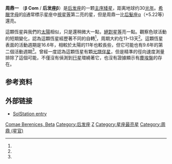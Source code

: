 {{Starbox begin
| name=周鼎一}}
{{Starbox image
| image = [[File:Coma_Berenices_constellation_map.png|250px]]
| caption = 周鼎一的位置（左上角）}}
{{Starbox observe
| epoch=J2000
| ra={{RA|13|11|52.3935}}<ref name=hipparcos/>
| dec={{DEC|+27|52|41.459}}<ref name=hipparcos/>
| appmag_v=4.26
| constell=[[后发座|后发座]]
| 星官= [[:Category:周鼎_(星官)|周鼎]]  ([[角宿|角宿]])}}
{{Starbox character
| class=G0V
| b-v=0.57<ref name=aaa338/>
| u-b=0.07
| variable=None }}
{{Starbox astrometry
| radial_v=+6.1<ref name=gcsrv/>
| prop_mo_ra=-801.44<ref name=assl350/>
| prop_mo_dec=882.04<ref name=assl350/>
| parallax=109.54
| p_error=0.17
| parallax_footnote=<ref name=assl350/>
| absmag_v=4.45 }}
{{Starbox detail
| age={{nowrap|(1.5–2.5) × 10<sup>9</sup>}}<ref name="apj687"/>
| metal=<math>\begin{smallmatrix}\left[\frac{Fe}{H}\right]\ =\ +0.07\end{smallmatrix}</math><ref name=aaa338/>
| mass=1.15<ref name=apjss168/>
| radius=1.09<ref name=apjss168/>
| rotation=~10 days
| luminosity=1.42
| rotational_velocity={{nowrap|4.10 ± 0.06}}<ref name=apj475_303/>
| gravity=4.38<ref name=aaa338/>
| temperature=6,029<ref name=aaa338/> }}
{{Starbox catalog
| names=43 Com, Beta Com, [[Henry_L._Giclas_catalogue|Gl]] 502, [[Gliese-Jahreiss_catalogue|GJ]] 876, [[Henry_Draper_catalogue|HD]] 114710, [[Harvard_Revised_catalogue|HR]] 4983, [[Bonner_Durchmusterung|BD]] +28°2193, [[General_Catalogue_of_Trigonometric_Parallaxes|GCTP]] 3015.00, [[Luyten_Half-Second_catalogue|LHS]] 348, [[Luyten_Five-Tenths_catalogue|LFT]] 978, [[Luyten_Two-Tenths_catalogue|LTT]] 13815, [[Smithsonian_Astrophysical_Observatory_Star_Catalog|SAO]] 82706, FK5 492, [[Hipparcos_catalogue|HIP]] 64394. }}
{{Starbox end}}

'''周鼎一''' （'''β Com''' / '''后发座β'''）是[[后发座|后发座]]的一颗[[主序星|主序矮星]]，距离地球约30[[光年|光年]]。[[希臘字母|希臘字母]]的[[β|β]]通常標示星座中[[視星等|視星等]]第二亮的星，但是周鼎一比[[東上將|后髮座α]]（+5.22等）還亮。

這顆恆星與我們的[[太陽|太陽]]相似，只是還稍微大一點，[[絕對星等|絕對星等]]亮一點。觀察色球活動的短期變化，認為這顆恆星經歷著不同的自轉<ref name=apjp2l_393_2_L63/>，周期大約在11–13天<ref name=apj475_303/>。這顆恆星表面的活動週期是16.6年，相較於太陽的11年也較長些，但它可能也有9.6年的第二個活動週期<ref name=apj438_1_269/>。曾經一度認為這顆恆星有顆[[聯星#光譜聯星|光譜伴星]]，但是精準的徑向速度測量排除了這個可能，不僅沒有偵測到[[行星|行星]]環繞著它，也沒有證據顯示有[[星周盤|塵埃盤]]的存在。

==参考资料==
{{reflist|refs=

<ref name=hipparcos>{{cite journal | author=Perryman, M. A. C. ''et al'' | title=The HIPPARCOS Catalogue | journal=Astronomy & Astrophysics | volume=323 | pages=L49–L52 | bibcode=1997A&A...323L..49P |date=April 1997}}</ref>

<ref name=assl350>{{cite book | first=Floor | last=van Leeuwen | year=2007 | title=Hipparcos, the new Reduction of the Raw data | series=Astrophysics and Space Science Library | volume=350 | bibcode=2007A&A...474..653V | isbn=9781402063411 }} ''Note:'' see VizieR catalogue [http://vizier.u-strasbg.fr/viz-bin/Cat?I/311 I/311] {{Webarchive|url=https://archive.is/20121205093257/http://vizier.u-strasbg.fr/viz-bin/Cat?I/311 |date=2012-12-05 }}.</ref>

<ref name=apj687>{{cite journal | author=Mamajek, Eric E.; Hillenbrand, Lynne A. | title=Improved Age Estimation for Solar-Type Dwarfs Using Activity-Rotation Diagnostics | journal=The Astrophysical Journal | volume=687 | issue=2 | pages=1264–1293 | doi=10.1086/591785 | bibcode=2008ApJ...687.1264M |date=November 2008}}</ref>

<ref name=gcsrv>{{cite book | last=Wilson | first=Ralph Elmer | year=1953 | title=General Catalogue of Stellar Radial Velocities | publisher=Carnegie Institution of Washington | location=Washington | bibcode=1953QB901.W495..... }}</ref>

<ref name=aaa338>{{cite journal | author=Mallik, Sushma V. | title=Chromospheric activity in cool stars and the lithium abundance | journal=Astronomy and Astrophysics | volume=338 | pages=623–636 | bibcode=1998A&A...338..623M |date=October 1998}}</ref>

<ref name=apjss168>{{cite journal | last=Takeda | first=G. | coauthors=''et al''. | title=Stellar parameters of nearby cool stars. II. Physical properties of ~1000 cool stars from the SPOCS catalog | journal=Astrophysical Journal Supplement Series | volume=168 | pages=297–318 | year=2007 | bibcode=2008yCat..21680297T }} ''Note:'' see VizieR catalogue [http://cdsarc.u-strasbg.fr/viz-bin/Cat?J/ApJS/168/297 J/ApJS/168/297] {{Wayback|url=http://cdsarc.u-strasbg.fr/viz-bin/Cat?J%2FApJS%2F168%2F297 |date=20120930172045 }}.</ref>

<ref name=apjp2l_393_2_L63>{{citation | last1=Donahue | first1=Robert A. | last2=Baliunas | first2=Sallie L. | title=Evidence of differential surface rotation in the solar-type star HD 114710 | journal=Astrophysical Journal, Part 2 - Letters | volume=393 | issue=2 | pages=L63-L66 | doi=10.1086/186452 | bibcode=1992ApJ...393L..63D |date=July 1992}}</ref>

<ref name=apj475_303>{{citation | last1=Gray | first1=David F. | last2=Baliunas | first2=Sallie L. | title=The Rotation of the G0 Dwarf beta Comae | journal=Astrophysical Journal | volume=475 | page=303–312 | doi=10.1086/303522 | bibcode=1997ApJ...475..303G |date=January 1997}}</ref>

<ref name=apj438_1_269>{{citation | display-authors=1 | last1=Baliunas | first1=S. L. | last2=Donahue | first2=R. A. | last3=Soon | first3=W. H. | last4=Horne | first4=J. H. | last5=Frazer | first5=J. | last6=Woodard-Eklund | first6=L. | last7=Bradford | first7=M. | last8=Rao | first8=L. M. | last9=Wilson | first9=O. C. | title=Chromospheric variations in main-sequence stars | journal=Astrophysical Journal, Part 1 | volume=438 | issue=1 | pages=269-287 | doi=10.1086/175072 | bibcode=1995ApJ...438..269B |date=January 1995}} See appendix A.</ref>
}}

==外部链接==
* [http://www.solstation.com/stars/beta-com.htm SolStation entry]{{Wayback|url=http://www.solstation.com/stars/beta-com.htm |date=20200628003830 }}
{{后髮座恆星}}
{{星官|周鼎|3}}

[[Category:拜耳天体|Comae Berenices, Beta]]
[[Category:后发座|Category:后发座]]
[[Category:G-型主序星|Z]]
[[Category:星座最亮星|Category:星座最亮星]]
[[Category:周鼎_(星官)|Category:周鼎 (星官)]]